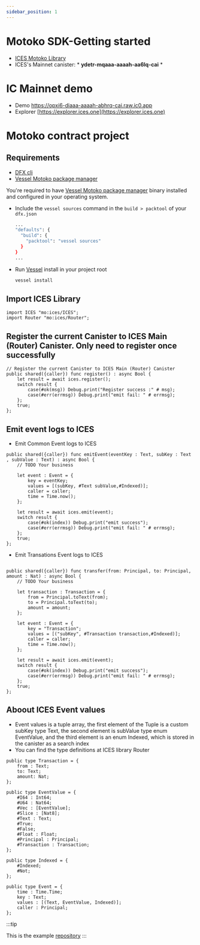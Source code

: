 ```yaml
---
sidebar_position: 1
---
```


# Motoko SDK-Getting started
* [ICES Motoko Library](https://github.com/icpfans-xyz/ices-motoko-library)
* ICES's Mainnet canister: * **ydetr-mqaaa-aaaah-aa6lq-cai** *  

# IC Mainnet demo
* Demo https://opxi6-diaaa-aaaah-abhrq-cai.raw.ic0.app
* Explorer [https://explorer.ices.one](https://explorer.ices.one)

#  **Motoko** contract project 

## Requirements

  - [DFX cli](https://smartcontracts.org/docs/quickstart/local-quickstart.html)
  - [Vessel Motoko package manager](https://github.com/dfinity/vessel) 

You're required to have [Vessel Motoko package manager](https://github.com/dfinity/vessel) binary installed and configured in your operating system.

- Include the `vessel sources` command in the `build > packtool` of your `dfx.json`

  ```sh
  ...
  "defaults": {
    "build": {
      "packtool": "vessel sources"
    }
  }
  ...
  ```
  
- Run [Vessel](https://github.com/dfinity/vessel/releases) install in your project root 

  ```sh
  vessel install
  ```

## Import ICES Library

```
import ICES "mo:ices/ICES";
import Router "mo:ices/Router";
```

## Register the current Canister to ICES Main (Router) Canister. Only need to register once successfully

```
// Register the current Canister to ICES Main (Router) Canister
public shared({caller}) func register() : async Bool {
    let result = await ices.register();
    switch result {
        case(#ok(msg)) Debug.print("Register success :" # msg);
        case(#err(errmsg)) Debug.print("emit fail: " # errmsg);
    };
    true;
};
```

## Emit event logs to ICES

* Emit Common  Event logs to ICES 

```
public shared({caller}) func emitEvent(eventKey : Text, subKey : Text
, subValue : Text) : async Bool {
    // TODO Your business

    let event : Event = {
        key = eventKey;
        values = [(subKey, #Text subValue,#Indexed)];
        caller = caller;
        time = Time.now();
    };

    let result = await ices.emit(event);
    switch result {
        case(#ok(index)) Debug.print("emit success");
        case(#err(errmsg)) Debug.print("emit fail: " # errmsg);
    };
    true;
};
```

* Emit Transations  Event logs to ICES 

```

public shared({caller}) func transfer(from: Principal, to: Principal, amount : Nat) : async Bool {
    // TODO Your business

    let transaction : Transaction = {
        from = Principal.toText(from);
        to = Principal.toText(to);
        amount = amount;
    };
    
    let event : Event = {
        key = "Transaction";
        values = [("subKey", #Transaction transaction,#Indexed)];
        caller = caller;
        time = Time.now();
    };
    
    let result = await ices.emit(event);
    switch result {
        case(#ok(index)) Debug.print("emit success");
        case(#err(errmsg)) Debug.print("emit fail: " # errmsg);
    };
    true;
};

```

## Aboout ICES Event values 
- Event values is a tuple array, the first element of the Tuple is a custom subKey type Text, the second element is subValue type enum EventValue, and the third element is an enum Indexed, which is stored in the canister as a search index
- You can find the type definitions at ICES library Router
```
public type Transaction = {
    from : Text;
    to: Text;
    amount: Nat;
};

public type EventValue = {
    #I64 : Int64;
    #U64 : Nat64;
    #Vec : [EventValue];
    #Slice : [Nat8];
    #Text : Text;
    #True;
    #False;
    #Float : Float;
    #Principal : Principal;
    #Transaction : Transaction;
};

public type Indexed = {
    #Indexed;
    #Not;
};

public type Event = {
    time : Time.Time;
    key : Text;
    values : [(Text, EventValue, Indexed)];
    caller : Principal;
};
```
:::tip

This is the example  [repository](https://github.com/icpfans-xyz/ices-motoko-library/tree/main/example)
:::
